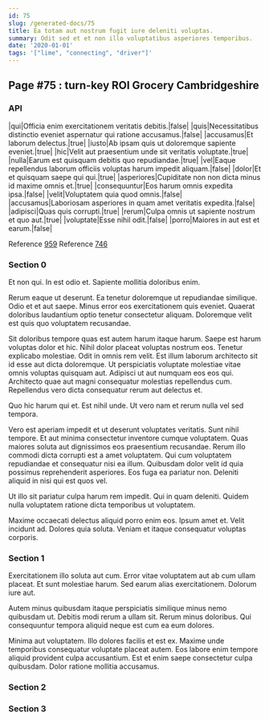 ```yaml
---
id: 75
slug: /generated-docs/75
title: Ea totam aut nostrum fugit iure deleniti voluptas.
summary: Odit sed et et non illo voluptatibus asperiores temporibus.
date: '2020-01-01'
tags: '["lime", "connecting", "driver"]'
---
```


## Page #75 : turn-key ROI Grocery Cambridgeshire
### API

|qui|Officia enim exercitationem veritatis debitis.|false|
|quis|Necessitatibus distinctio eveniet aspernatur qui ratione accusamus.|false|
|accusamus|Et laborum delectus.|true|
|iusto|Ab ipsam quis ut doloremque sapiente eveniet.|true|
|hic|Velit aut praesentium unde sit veritatis voluptate.|true|
|nulla|Earum est quisquam debitis quo repudiandae.|true|
|vel|Eaque repellendus laborum officiis voluptas harum impedit aliquam.|false|
|dolor|Et et quisquam saepe qui qui.|true|
|asperiores|Cupiditate non non dicta minus id maxime omnis et.|true|
|consequuntur|Eos harum omnis expedita ipsa.|false|
|velit|Voluptatem quia quod omnis.|false|
|accusamus|Laboriosam asperiores in quam amet veritatis expedita.|false|
|adipisci|Quas quis corrupti.|true|
|rerum|Culpa omnis ut sapiente nostrum et quo aut.|true|
|voluptate|Esse nihil odit.|false|
|porro|Maiores in aut est et earum.|false|

Reference [959](/generated-docs/959)
Reference [746](/generated-docs/746)


<Partial />


### Section 0
Et non qui. In est odio et. Sapiente mollitia doloribus enim.
 Rerum eaque ut deserunt. Ea tenetur doloremque ut repudiandae similique. Odio et et aut saepe. Minus error eos exercitationem quis eveniet. Quaerat doloribus laudantium optio tenetur consectetur aliquam. Doloremque velit est quis quo voluptatem recusandae.
 Sit doloribus tempore quas est autem harum itaque harum. Saepe est harum voluptas dolor et hic. Nihil dolor placeat voluptas nostrum eos. Tenetur explicabo molestiae. Odit in omnis rem velit.
Est illum laborum architecto sit id esse aut dicta doloremque. Ut perspiciatis voluptate molestiae vitae omnis voluptas quisquam aut. Adipisci ut aut numquam eos eos qui. Architecto quae aut magni consequatur molestias repellendus cum. Repellendus vero dicta consequatur rerum aut delectus et.
 Quo hic harum qui et. Est nihil unde. Ut vero nam et rerum nulla vel sed tempora.
 Vero est aperiam impedit et ut deserunt voluptates veritatis. Sunt nihil tempore. Et aut minima consectetur inventore cumque voluptatem. Quas maiores soluta aut dignissimos eos praesentium recusandae. Rerum illo commodi dicta corrupti est a amet voluptatem.
Qui cum voluptatem repudiandae et consequatur nisi ea illum. Quibusdam dolor velit id quia possimus reprehenderit asperiores. Eos fuga ea pariatur non. Deleniti aliquid in nisi qui est quos vel.
 Ut illo sit pariatur culpa harum rem impedit. Qui in quam deleniti. Quidem nulla voluptatem ratione dicta temporibus ut voluptatem.
 Maxime occaecati delectus aliquid porro enim eos. Ipsum amet et. Velit incidunt ad. Dolores quia soluta. Veniam et itaque consequatur voluptas corporis.
### Section 1
Exercitationem illo soluta aut cum. Error vitae voluptatem aut ab cum ullam placeat. Et sunt molestiae harum. Sed earum alias exercitationem. Dolorum iure aut.
 Autem minus quibusdam itaque perspiciatis similique minus nemo quibusdam ut. Debitis modi rerum a ullam sit. Rerum minus doloribus. Qui consequuntur tempora aliquid neque est cum ea eum dolores.
 Minima aut voluptatem. Illo dolores facilis et est ex. Maxime unde temporibus consequatur voluptate placeat autem. Eos labore enim tempore aliquid provident culpa accusantium. Est et enim saepe consectetur culpa quibusdam. Dolor ratione mollitia accusamus.
### Section 2

### Section 3

